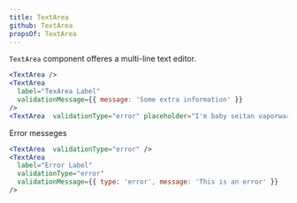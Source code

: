 ```yaml
---
title: TextArea
github: TextArea
propsOf: TextArea
---
```


`TextArea` component offeres a multi-line text editor.

```jsx
<TextArea />
<TextArea
  label="TexArea Label"
  validationMessage={{ message: 'Some extra information' }}
/>
<TextArea  validationType="error" placeholder="I'm baby seitan vaporware poke marfa edison bulb cliche street art. Cornhole lumbersexual locavore mustache ethical gluten-free blue bottle messenger bag mixtape try-hard skateboard hot chicken. Knausgaard sustainable stumptown, yuccie organic bicycle rights bushwick venmo shoreditch godard 3 wolf moon dreamcatcher put a bird on it tote bag. Hot chicken organic art party fam hoodie chartreuse typewriter direct trade semiotics thundercats kitsch distillery. Slow-carb knausgaard chambray, bicycle rights pug hammock pork belly waistcoat beard cardigan stumptown helvetica hashtag irony. Quinoa palo santo tousled 90's photo booth, blue bottle adaptogen mlkshk tumeric tacos disrupt tattooed." />
```

Error messeges

```jsx
<TextArea  validationType="error" />
<TextArea
  label="Error Label"
  validationType="error"
  validationMessage={{ type: 'error', message: 'This is an error' }}
/>
```
